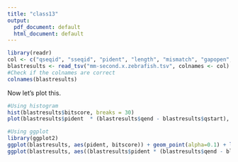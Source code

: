 ```yaml
---
title: "class13"
output:
  pdf_document: default
  html_document: default
---
```


```r
library(readr)
col <- c("qseqid", "sseqid", "pident", "length", "mismatch", "gapopen", "qstart", "qend", "sstart", "send", "evalue", "bitscore")
blastresults <- read_tsv("mm-second.x.zebrafish.tsv", colnames <- col)
#Check if the colnames are correct 
colnames(blastresults)

```
Now let's plot this. 

```r
#Using histogram
hist(blastresults$bitscore, breaks = 30)
plot(blastresults$pident  * (blastresults$qend - blastresults$qstart), blastresults$bitscore)

```


```r
#Using ggplot 
library(ggplot2)
ggplot(blastresults, aes(pident, bitscore)) + geom_point(alpha=0.1) + labs(x = "Percent Identity", y = "Bitscore")
ggplot(blastresults, aes((blastresults$pident * (blastresults$qend - blastresults$qstart)), bitscore)) + geom_point(alpha=0.1) + geom_smooth() + labs (x = "Percent Identity x Length", y = "Bitscore")
```


